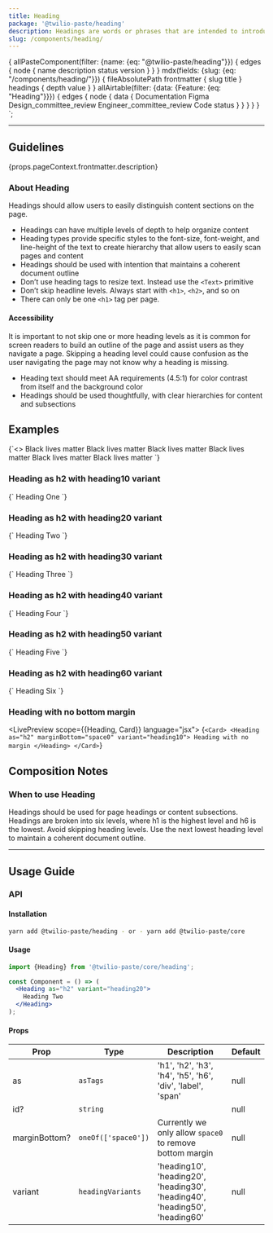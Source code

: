 ```yaml
---
title: Heading
package: '@twilio-paste/heading'
description: Headings are words or phrases that are intended to introduce sections of content. Headings are often used for page headings, as well as content subsections within the page.
slug: /components/heading/
---
```



  {
    allPasteComponent(filter: {name: {eq: "@twilio-paste/heading"}}) {
      edges {
        node {
          name
          description
          status
          version
        }
      }
    }
    mdx(fields: {slug: {eq: "/components/heading/"}}) {
      fileAbsolutePath
      frontmatter {
        slug
        title
      }
      headings {
        depth
        value
      }
    }
    allAirtable(filter: {data: {Feature: {eq: "Heading"}}}) {
      edges {
        node {
          data {
            Documentation
            Figma
            Design_committee_review
            Engineer_committee_review
            Code
            status
          }
        }
      }
    }
  }
`;

<ComponentHeader
  name={props.pageContext.frontmatter.title}
  categoryRoute={SidebarCategoryRoutes.COMPONENTS}
  githubUrl="https://github.com/twilio-labs/paste/tree/main/packages/paste-core/components/heading"
  storybookUrl="/?path=/story/components-heading--all-variants"
  data={props.data.allPasteComponent.edges}
  packageStatus={props.data.allAirtable.edges}
/>

---

<contentwrapper>

<PageAside data={props.data.mdx} />

<content>

## Guidelines

<Paragraph>{props.pageContext.frontmatter.description}</Paragraph>

### About Heading

Headings should allow users to easily distinguish content sections on the page.

- Headings can have multiple levels of depth to help organize content
- Heading types provide specific styles to the font-size, font-weight, and line-height of the text to create hierarchy that allow users to easily scan pages and content
- Headings should be used with intention that maintains a coherent document outline
- Don’t use heading tags to resize text. Instead use the `<Text>` primitive
- Don’t skip headline levels. Always start with `<h1>`, `<h2>`, and so on
- There can only be one `<h1>` tag per page.

#### Accessibility

It is important to not skip one or more heading levels as it is common for screen readers to build an outline of the page and assist users as they navigate a page. Skipping a heading level could cause confusion as the user navigating the page may not know why a heading is missing.

- Heading text should meet AA requirements (4.5:1) for color contrast from itself and the background color
- Headings should be used thoughtfully, with clear hierarchies for content and subsections

## Examples

<LivePreview scope={{Heading}} language="jsx">
  {`<>
<Heading as="h1" variant="heading10">
  Black lives matter
</Heading>

<Heading as="h2" variant="heading20">
  Black lives matter
</Heading>

<Heading as="h3" variant="heading30">
  Black lives matter
</Heading>

<Heading as="h4" variant="heading40">
  Black lives matter
</Heading>

<Heading as="h5" variant="heading50">
  Black lives matter
</Heading>

<Heading as="h6" variant="heading60">
  Black lives matter
</Heading>
</>`}
</LivePreview>

### Heading as h2 with heading10 variant

<LivePreview scope={{Heading}} language="jsx">
  {`<Heading as="h2" variant="heading10">
  Heading One
</Heading>`}
</LivePreview>

### Heading as h2 with heading20 variant

<LivePreview scope={{Heading}} language="jsx">
  {`<Heading as="h2" variant="heading20">
  Heading Two
</Heading>`}
</LivePreview>

### Heading as h2 with heading30 variant

<LivePreview scope={{Heading}} language="jsx">
  {`<Heading as="h2" variant="heading30">
  Heading Three
</Heading>`}
</LivePreview>

### Heading as h2 with heading40 variant

<LivePreview scope={{Heading}} language="jsx">
  {`<Heading as="h2" variant="heading40">
  Heading Four
</Heading>`}
</LivePreview>

### Heading as h2 with heading50 variant

<LivePreview scope={{Heading}} language="jsx">
  {`<Heading as="h2" variant="heading50">
  Heading Five
</Heading>`}
</LivePreview>

### Heading as h2 with heading60 variant

<LivePreview scope={{Heading}} language="jsx">
  {`<Heading as="h2" variant="heading60">
  Heading Six
</Heading>`}
</LivePreview>

### Heading with no bottom margin

<LivePreview scope={{Heading, Card}} language="jsx">
  {`<Card>
  <Heading as="h2" marginBottom="space0" variant="heading10">
    Heading with no margin
  </Heading>
</Card>`}
</LivePreview>

## Composition Notes

### When to use Heading

Headings should be used for page headings or content subsections. Headings are broken into six levels, where h1 is the highest level and h6 is the lowest. Avoid skipping heading levels. Use the next lowest heading level to maintain a coherent document outline.

<DoDont>
  <Do title="Do" body="Use headings for page headings to specific sections of content." />
  <Dont title="Don't" body="Don’t use headings for pure stylistic purposes." />
</DoDont>

<DoDont>
  <Do title="Do" body="Use headings in order, so your content reads like an outline." />
  <Dont title="Don't" body="Don’t use headings out of order." />
</DoDont>

---

## Usage Guide

### API

#### Installation

```bash
yarn add @twilio-paste/heading - or - yarn add @twilio-paste/core
```

#### Usage

```jsx
import {Heading} from '@twilio-paste/core/heading';

const Component = () => (
  <Heading as="h2" variant="heading20">
    Heading Two
  </Heading>
);
```

#### Props

| Prop          | Type                | Description                                                                  | Default |
| ------------- | ------------------- | ---------------------------------------------------------------------------- | ------- |
| as            | `asTags`            | 'h1', 'h2', 'h3', 'h4', 'h5', 'h6', 'div', 'label', 'span'                   | null    |
| id?           | `string`            |                                                                              | null    |
| marginBottom? | `oneOf(['space0'])` | Currently we only allow `space0` to remove bottom margin                     | null    |
| variant       | `headingVariants`   | 'heading10', 'heading20', 'heading30', 'heading40', 'heading50', 'heading60' | null    |

<ChangelogRevealer>
  <Changelog />
</ChangelogRevealer>

</content>

</contentwrapper>
